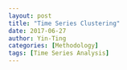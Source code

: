 ```yaml
---
layout: post
title: "Time Series Clustering"
date: 2017-06-27
author: Yin-Ting
categories: [Methodology]
tags: [Time Series Analysis]
---
```

